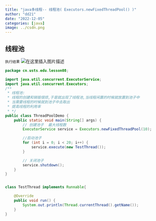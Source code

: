 ```yaml
---
title: "java多线程-- 线程池( Executors.newFixedThreadPool() )"
author: "dd21"
date: "2022-12-05" 
categories: [java]
image: ../csdn.png
---
```



## 线程池
`执行结果`
![在这里插入图片描述](https://img-blog.csdnimg.cn/62aa8fa3004644539b30d7608fdb1659.png?x-oss-process=image/watermark,type_ZHJvaWRzYW5zZmFsbGJhY2s,shadow_50,text_Q1NETiBA5aSn5q-beg==,size_17,color_FFFFFF,t_70,g_se,x_16)


```java
package cn.usts.edu.lesson08;

import java.util.concurrent.ExecutorService;
import java.util.concurrent.Executors;
/**
 * 线程池:
 * 线程的创建和销毁很烦,于是就出现了线程池,当线程闲置的时候就放置到池子中
 * 当需要线程的时候就到池子中去取出
 * 提高线程的利用率
 * */
public class ThreadPoolDemo {
    public static void main(String[] args) {
        // 创建池子  最大线程数
        ExecutorService service = Executors.newFixedThreadPool(10);

        //启动池子
        for (int i = 0; i < 20; i++) {
            service.execute(new TestThread());
        }

        // 关闭池子
        service.shutdown();
    }
}


class TestThread implements Runnable{

    @Override
    public void run() {
        System.out.println(Thread.currentThread().getName());
    }
}
```

